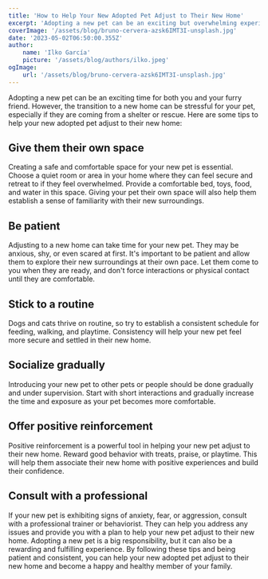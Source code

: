```yaml
---
title: 'How to Help Your New Adopted Pet Adjust to Their New Home'
excerpt: 'Adopting a new pet can be an exciting but overwhelming experience for both the pet and owner. This blog post provide tips and advice for helping newly adopted pets feel comfortable and safe in their new home.'
coverImage: '/assets/blog/bruno-cervera-azsk6IMT3I-unsplash.jpg'
date: '2023-05-02T06:50:00.355Z'
author:
    name: 'Ilko García'
    picture: '/assets/blog/authors/ilko.jpeg'
ogImage:
    url: '/assets/blog/bruno-cervera-azsk6IMT3I-unsplash.jpg'
---
```

Adopting a new pet can be an exciting time for both you and your furry friend. However, the transition to a new home can be stressful for your pet, especially if they are coming from a shelter or rescue. Here are some tips to help your new adopted pet adjust to their new home:

## Give them their own space

Creating a safe and comfortable space for your new pet is essential. Choose a quiet room or area in your home where they can feel secure and retreat to if they feel overwhelmed. Provide a comfortable bed, toys, food, and water in this space. Giving your pet their own space will also help them establish a sense of familiarity with their new surroundings.

## Be patient

Adjusting to a new home can take time for your new pet. They may be anxious, shy, or even scared at first. It's important to be patient and allow them to explore their new surroundings at their own pace. Let them come to you when they are ready, and don't force interactions or physical contact until they are comfortable.

## Stick to a routine

Dogs and cats thrive on routine, so try to establish a consistent schedule for feeding, walking, and playtime. Consistency will help your new pet feel more secure and settled in their new home.

## Socialize gradually

Introducing your new pet to other pets or people should be done gradually and under supervision. Start with short interactions and gradually increase the time and exposure as your pet becomes more comfortable.

## Offer positive reinforcement
Positive reinforcement is a powerful tool in helping your new pet adjust to their new home. Reward good behavior with treats, praise, or playtime. This will help them associate their new home with positive experiences and build their confidence.

## Consult with a professional

If your new pet is exhibiting signs of anxiety, fear, or aggression, consult with a professional trainer or behaviorist. They can help you address any issues and provide you with a plan to help your new pet adjust to their new home.
Adopting a new pet is a big responsibility, but it can also be a rewarding and fulfilling experience. By following these tips and being patient and consistent, you can help your new adopted pet adjust to their new home and become a happy and healthy member of your family.